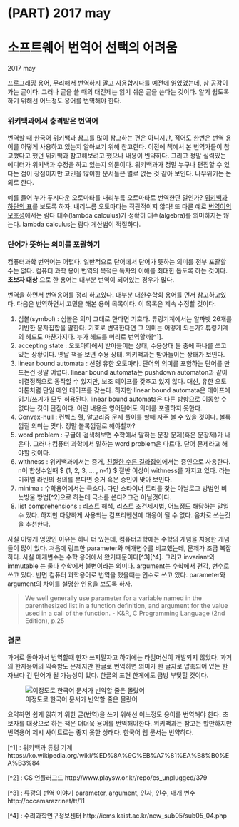 # (PART) 2017 may {-}
# 소프트웨어 번역어 선택의 어려움 {#Software-translated-word}
2017 may 

[프로그래밍 용어, 무리해서 번역하지 말고 사용합시다](https://harfangk.github.io/2016/07/09/stop-translating-programming-terms-ko.html)를 예전에 읽었었는데, 참 공감이 가는 글이다. 그러나 글을 쓸 때의 대전제는 읽기 쉬운 글을 쓴다는 것이다. 알기 쉽도록 하기 위해선 어느정도 용어를 번역해야 한다. 
 
### 위키백과에서 충격받은 번역어 {-}
번역할 때 한국어 위키백과 참고를 많이 참고하는 편은 아니지만, 적어도 한번은 번역 용어를 어떻게 사용하고 있는지 알아보기 위해 참고한다. 이전에 책에서 본 번역가들이 참고했다고 했던 위키백과 참고해보려고 했으나 내용이 빈약하다. 그리고 정말 실력있는 에디터가 위키백과 수정을 하고 있는지 의문이다. 위키백과가 정말 누구나 편집할 수 있다는 점이 장점이지만 고민을 많이한 문서들은 별로 없는 것 같아 보인다. 나무위키는 논외로 한다.

예를 들어 누가 푸시다운 오토마타를 내리누름 오토마타로 번역한단 말인가? [위키백과 하단의 표](http://bit.ly/2pvcots)를 보도록 하자. 내리누름 오토마타는 직관적이지 않다! 또 다른 예로 [번역어의 모호성](http://bit.ly/2pZMFMZ)에서는 람다 대수(lambda calculus)가 정확히 대수(algebra)를 의미하지는 않는다. lambda calculus는 람다 계산법이 적절하다.

### 단어가 뜻하는 의미를 포괄하기 {-}

컴퓨터과학 번역어는 어렵다. 일반적으로 단어에서 단어가 뜻하는 의미를 전부 포괄할 수는 없다. 컴퓨터 과학 용어 번역의 목적은 독자의 이해를 최대한 돕도록 하는 것이다. __초보자 대상__ 으로 한 용어는 대부분 번역이 되어있는 경우가 많다.

번역을 하면서 번역용어를 정리 하고있다. 대부분 대한수학회 용어를 먼저 참고하고있다. 다음은 번역하면서 고민을 해본 용어 목록이다. 이 목록은 계속 수정할 것이다.

1. 심볼(symbol) : 심볼은 의미 그대로 한다면 기호다. 튜링기계에서는 알파벳 26개를 기반한 문자집합을 말한다. 기호로 번역한다면 그 의미는 어떻게 되는가? 튜링기계의 헤드도 마찬가지다. 누가 헤드를 머리로 번역할까[^1].
2. accepting state : 오토마타에서 받아들이는 상태, 수용상태 둘 중에 하나를 쓰고 있는 상황이다. 옛날 책을 보면 수용 상태. 위키백과는 받아들이는 상태가 보인다.
3. linear bound automata : 선형 유한 오토마타. 단어의 의미를 포함하는 단어를 만드는건 정말 어렵다. linear bound automata는 pushdown automaton과 같이 비결정적으로 동작할 수 있지만, 보조 테이프를 갖추고 있지 않다. 대신, 유한 오토마톤처럼 단일 메인 테이프를 갖는다. 하지만 linear bound automata은 테이프에 읽기/쓰기가 모두 허용된다. linear bound automata은 다른 방향으로 이동할 수 없다는 것이 단점이다. 이런 내용은 영어단어도 의미를 포괄하지 못한다.
4. Convex-hull : 컨벡스 헐, 알고리즘 문제 풀이를 할때 자주 볼 수 있을 것이다. 볼록껍질 의미는 맞다. 정말 볼록껍질로 해야할까?
5. word problem : 구글에 검색해보면 수학에서 말하는 문장 문제(혹은 문장제)가 나온다. 그러나 컴퓨터 과학에서 말하는 word problem은 다르다. 단어 문제라고 해야할 것이다.
6. withness : 위키백과에서는 증거, [친절한 수론 길라잡이](http://www.yes24.com/24/Goods/17242644?Acode=101)에서는 증인으로 사용한다. n이 합성수일때 $ {1, 2, 3, … , n-1} $ 절반 이상이 withness를 가지고 있다. 라는 미하엘 라빈의 정의를 본다면 증거 혹은 증인이 맞아 보인다.
7. minima : 수학용어에서는 극소다. 다만 스타이너 트리를 찾는 아날로그 방법인 비눗방울 방법[^2]으로 하는데 극소를 쓴다? 그건 아닐것이다.
8. list comprehensions : 리스트 해석, 리스트 조건제시법, 어느정도 해당하는 말일 수 있다. 하지만 다양하게 사용되는 컴프리헨션에 대응이 될 수 없다. 음차로 쓰는것을 추천한다.

사실 이렇게 엉망인 이유는 하나 더 있는데, 컴퓨터과학에는 수학의 개념을 차용한 개념들이 많이 있다. 처음에 링크한 parameter와 매개변수를 비교했는데, 문제가 조금 복잡하다. 사실 매개변수는 수학 용어에서 왔기때문이다[^3][^4]. 그리고 invariant와 immutable 는 둘다 수학에서 불변이라는 의미다. argument는 수학에서 편각, 변수로 쓰고 있다. 반면 컴퓨터 과학용어로 번역을 했을때는 인수로 쓰고 있다. parameter와 argument의 차이를 설명한 인용을 보도록 하자.

> We well generally use parameter for a variable named in the parenthesized list in a function definition, and argument for the value used in a call of the function. - K&R, C Programming Language (2nd Edition), p.25

### 결론{-}

과거로 돌아가서 번역할때 한자 쓰지말자고 하기에는 타임머신이 개발되지 않았다. 과거의 한자용어의 익숙함도 문제지만 한글로 번역하면 의미가 한 글자로 압축되어 있는 한자보다 긴 단어가 될 가능성이 있다. 한글의 표현 한계에도 금방 부딪힐 것이다.

![이정도로 한국어 문서가 빈약할 줄은 몰랐어](http://i.imgur.com/pPdPdaC.png)

요약하면 쉽게 읽히기 위한 글(번역)을 쓰기 위해선 어느정도 용어를 번역해야 한다. 초보자를 대상으로 하는 책은 더더욱 용어를 번역해야한다. 위키백과는 참고는 할만하지만 번역용어 제시 사이트로는 좋지 못한 상태다. 한국어 웹 문서는 빈약하다.

[^1] : 위키백과 튜링 기계 https://ko.wikipedia.org/wiki/%ED%8A%9C%EB%A7%81%EA%B8%B0%EA%B3%84 

[^2] : CS 언플러그드 http://www.playsw.or.kr/repo/cs_unplugged/379 

[^3] : 류광의 번역 이야기 parameter, argument, 인자, 인수, 매개 변수 http://occamsrazr.net/tt/11

[^4] : 수리과학연구정보센터 http://icms.kaist.ac.kr/new_sub05/sub05_04.php
